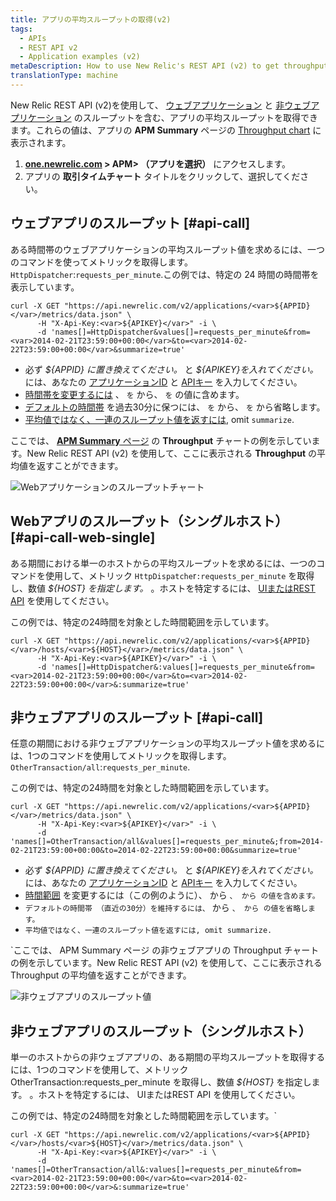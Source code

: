 ```yaml
---
title: アプリの平均スループットの取得(v2)
tags:
  - APIs
  - REST API v2
  - Application examples (v2)
metaDescription: How to use New Relic's REST API (v2) to get throughput values (similar to the Throughput chart on your APM Summary page) for web or non-web apps.
translationType: machine
---
```




New Relic REST API (v2)を使用して、 [ウェブアプリケーション](/docs/using-new-relic/welcome-new-relic/getting-started/glossary#transaction) と [非ウェブアプリケーション](/docs/using-new-relic/welcome-new-relic/getting-started/glossary#non-web-transaction) のスループットを含む、アプリの平均スループットを取得できます。これらの値は、アプリの **APM Summary** ページの [Throughput chart](/docs/apm/applications-menu/monitoring/apm-overview-page-view-transaction-apdex-usage-data#overview_charts) に表示されます。

1. **[one.newrelic.com](http://one.newrelic.com) > APM> （アプリを選択）** にアクセスします。
2. アプリの **取引タイムチャート** タイトルをクリックして、選択してください。

## ウェブアプリのスループット [#api-call]

ある時間帯のウェブアプリケーションの平均スループット値を求めるには、一つのコマンドを使ってメトリックを取得します。 `HttpDispatcher`:`requests_per_minute`.この例では、特定の 24 時間の時間帯を表示しています。

```
curl -X GET "https://api.newrelic.com/v2/applications/<var>${APPID}</var>/metrics/data.json" \
      -H "X-Api-Key:<var>${APIKEY}</var>" -i \
      -d 'names[]=HttpDispatcher&values[]=requests_per_minute&from=<var>2014-02-21T23:59:00+00:00</var>&to=<var>2014-02-22T23:59:00+00:00</var>&summarize=true'
```

* 必ず <var>$&#x7B;APPID} に置き換えてください。</var> と <var>$&#x7B;APIKEY}を入れてください。</var> には、あなたの [アプリケーションID](/docs/apm/apis/requirements/identification-code) と [APIキー](/docs/apis/rest-api-v2/requirements/rest-api-key) を入力してください。
* [時間帯を変更するには](/docs/apm/apis/requirements/extracting-metric-data) 、 `を` から、 `を` の値に含めます。
* [デフォルトの時間帯](/docs/apm/apis/api-v2-examples/specifying-time-range-api-v2) を過去30分に保つには、 `を` から、 `を` から省略します。
* [平均値ではなく、一連のスループット値を返すには](/docs/apm/apis/requirements/calculating-average-metric-values-summarize), omit `summarize`.

ここでは、 [**APM Summary** ページ](/docs/apm/applications-menu/monitoring/applications-overview-dashboard) の **Throughput** チャートの例を示しています。New Relic REST API (v2) を使用して、ここに表示される **Throughput** の平均値を返すことができます。

<img
  title="Web_app_throughput.png"
  alt="Webアプリケーションのスループットチャート"
  src={webAppThroughput}
/>

## Webアプリのスループット（シングルホスト） [#api-call-web-single]

ある期間における単一のホストからの平均スループットを求めるには、一つのコマンドを使用して、メトリック `HttpDispatche`r`:requests_per_minute` を取得し、数値 <var>$&#x7B;HOST} を指定します。</var> 。ホストを特定するには、 [UIまたはREST API](/docs/apis/rest-api-v2/requirements/listing-host-instance-application-server-ids#locating_host_id) を使用してください。

この例では、特定の24時間を対象とした時間範囲を示しています。

```
curl -X GET "https://api.newrelic.com/v2/applications/<var>${APPID}</var>/hosts/<var>${HOST}</var>/metrics/data.json" \
      -H "X-Api-Key:<var>${APIKEY}</var>" -i \
      -d 'names[]=HttpDispatcher&:values[]=requests_per_minute&from=<var>2014-02-21T23:59:00+00:00</var>&to=<var>2014-02-22T23:59:00+00:00</var>&:summarize=true'
```

## 非ウェブアプリのスループット [#api-call]

任意の期間における非ウェブアプリケーションの平均スループット値を求めるには、1つのコマンドを使用してメトリックを取得します。 `OtherTransaction/all`:`requests_per_minute`.

この例では、特定の24時間を対象とした時間範囲を示しています。

```
curl -X GET "https://api.newrelic.com/v2/applications/<var>${APPID}</var>/metrics/data.json" \
      -H "X-Api-Key:<var>${APIKEY}</var>" -i \
      -d 'names[]=OtherTransaction/all&values[]=requests_per_minute&;from=2014-02-21T23:59:00+00:00&to=2014-02-22T23:59:00+00:00&summarize=true'
```

* 必ず <var>$&#x7B;APPID} に置き換えてください。</var> と <var>$&#x7B;APIKEY}を入れてください。</var> には、あなたの [アプリケーションID](/docs/apm/apis/requirements/identification-code) と [APIキー](/docs/apis/rest-api-v2/requirements/rest-api-key) を入力してください。
* [時間範囲](/docs/apm/apis/requirements/extracting-metric-data) を変更するには（この例のように）、 から `、 から の値を含めます。`
* `デフォルトの時間帯 （直近の30分）を維持するには、` から `、 から の値を省略します。`
* `平均値ではなく、一連のスループット値を返すには, omit summarize.`

\`ここでは、 APM Summary ページ の非ウェブアプリの Throughput チャートの例を示しています。New Relic REST API (v2) を使用して、ここに表示される Throughput の平均値を返すことができます。

<img
  title="Non-web_app_throughput.png"
  alt="非ウェブアプリのスループット値"
  src={nonWebAppThroughput}
/>

## 非ウェブアプリのスループット（シングルホスト）

単一のホストからの非ウェブアプリの、ある期間の平均スループットを取得するには、1つのコマンドを使用して、メトリック OtherTransaction:requests_per_minute を取得し、数値 <var>$&#x7B;HOST}</var> を指定します。 。ホストを特定するには、 UIまたはREST API を使用してください。

この例では、特定の24時間を対象とした時間範囲を示しています。\`

```
curl -X GET "https://api.newrelic.com/v2/applications/<var>${APPID}</var>/hosts/<var>${HOST}</var>/metrics/data.json" \
      -H "X-Api-Key:<var>${APIKEY}</var>" -i \
      -d 'names[]=OtherTransaction/all&:values[]=requests_per_minute&from=<var>2014-02-21T23:59:00+00:00</var>&to=<var>2014-02-22T23:59:00+00:00</var>&:summarize=true'
```
